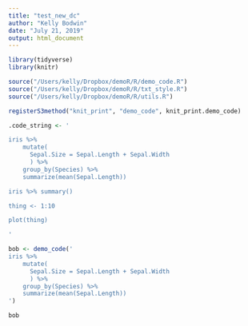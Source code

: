 ```yaml
---
title: "test_new_dc"
author: "Kelly Bodwin"
date: "July 21, 2019"
output: html_document
---
```


```r
library(tidyverse)
library(knitr)

source("/Users/kelly/Dropbox/demoR/R/demo_code.R")
source("/Users/kelly/Dropbox/demoR/R/txt_style.R")
source("/Users/kelly/Dropbox/demoR/R/utils.R")

registerS3method("knit_print", "demo_code", knit_print.demo_code)
```

```r
.code_string <- '

iris %>%
    mutate(
      Sepal.Size = Sepal.Length + Sepal.Width
      ) %>%
    group_by(Species) %>%
    summarize(mean(Sepal.Length))

iris %>% summary()

thing <- 1:10

plot(thing)

'

bob <- demo_code('
iris %>%
    mutate(
      Sepal.Size = Sepal.Length + Sepal.Width
      ) %>%
    group_by(Species) %>%
    summarize(mean(Sepal.Length))
')

bob
```




